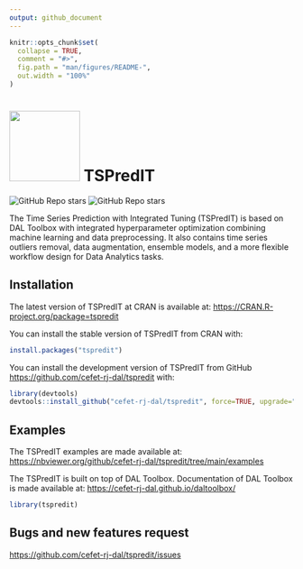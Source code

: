 ```yaml
---
output: github_document
---
```


<!-- README.md is generated from README.Rmd. Please edit that file -->

```r
knitr::opts_chunk$set(
  collapse = TRUE,
  comment = "#>",
  fig.path = "man/figures/README-",
  out.width = "100%"
)
```

# <img src='https://raw.githubusercontent.com/cefet-rj-dal/tspredit/master/inst/logo.png' align='centre' height='125' width='125'/> TSPredIT

<!-- badges: start -->
![GitHub Repo stars](https://img.shields.io/github/stars/cefet-rj-dal/tspredit?logo=Github)
![GitHub Repo stars](https://cranlogs.r-pkg.org/badges/tspredit)
<!-- badges: end -->

The Time Series Prediction with Integrated Tuning (TSPredIT) is based on DAL Toolbox with integrated hyperparameter optimization combining machine learning and data preprocessing. It also contains time series outliers removal, data augmentation, ensemble models, and a more flexible workflow design for Data Analytics tasks.

## Installation

The latest version of TSPredIT at CRAN is available at:
<https://CRAN.R-project.org/package=tspredit>

You can install the stable version of TSPredIT from CRAN with:

``` r
install.packages("tspredit")
```

You can install the development version of TSPredIT from GitHub [https://github.com/cefet-rj-dal/tspredit](https://github.com/cefet-rj-dal/tspredit) with:

``` r
library(devtools)
devtools::install_github("cefet-rj-dal/tspredit", force=TRUE, upgrade="never")
```

## Examples

The TSPredIT examples are made available at:
<https://nbviewer.org/github/cefet-rj-dal/tspredit/tree/main/examples>

The TSPredIT is built on top of DAL Toolbox. Documentation of DAL Toolbox is made available at:
<https://cefet-rj-dal.github.io/daltoolbox/>



```r
library(tspredit)
```


## Bugs and new features request
<https://github.com/cefet-rj-dal/tspredit/issues>
